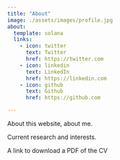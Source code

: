 ```yaml
---
title: "About"
image: ./assets/images/profile.jpg
about:
  template: solana
  links:
    - icon: twitter
      text: Twitter
      href: https://twitter.com
    - icon: linkedin
      text: LinkedIn
      href: https://linkedin.com
    - icon: github
      text: Github
      href: https://github.com

---
```


About this website, about me.

Current research and interests.


A link to download a PDF of the CV

